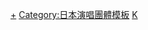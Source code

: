 {{Navbox Musical artist
| name = KinKi Kids
| title = [[近畿小子]]（KinKi Kids）
| background = group_or_band
| above = '''[[堂本光一]]''' - '''[[堂本剛]]'''
| group1 = 單曲
| list1 = [[玻璃少年]] - [[被愛不如去愛|被愛不如愛人]] - [[Jetcoaster Romance|雲霄飛車羅曼史]] - [[擁抱全部/青之時代|擁抱全部／青春時代]] - [[Happy Happy Greeting/Cinderella Christmas|Happy Happy Greeting／Cinderella Christmas]] - [[不要停止的PURE|不要停止的純真]] - [[Flower (近畿小子單曲)|Flower]] - [[雨之Melody/to Heart|雨的旋律／to Heart]] - [[越來越喜歡 越來越愛/KinKi充滿幹勁之歌|越來越喜歡 越來越愛／KinKi充滿幹勁之歌]] - [[夏之王者/除了你誰都不愛|夏之王者／除了你誰都不愛]] - [[在我背上的翅膀]] - [[情熱]] - [[Hey!大家好嗎?]] - [[藍色憂傷]] - [[solitude～真實的告別～]] - [[永恆的BLOODS]] - [[把夢想留給心把愛留給你/閃耀☆渴望|把夢想留給心把愛留給你／閃耀☆渴望]] - [[薄荷糖 (單曲)|薄荷糖]] - [[嘿，我會加油。]] - [[Anniversary]] - [[天鵝絨的幽闇]] - [[SNOW! SNOW! SNOW!]] - [[夏日風情]] - [[Harmony of December|十二月禮讚]] - [[BRAND NEW SONG]] - [[永遠 (近畿小子)|永遠]] - [[Secret Code]] - [[約定 (近畿小子)|約定]] - [[天鵝之歌 (近畿小子)|Swan Song]] - [[Family ～讓我們在一起]] - [[Time (近畿小子)|Time]] - [[不一樣的石頭]] - [[尚未化作淚水的哀傷/戀情雖美終將凋零]] - [[沒有鑰匙的盒子]] - [[若懷抱夢想有時也會受傷]] - [[薔薇與太陽]] - [[綻放於路途上的夢之花]]－[[The Red Light]]－[[Topaz Love/DESTINY]]－[[想见你、想见你、却见不到。]]－[[光之跡象]]－[[KANZAI BOYA]]－[[Ampere]]－{{tsl|ja|高純度romance}}
| group2 = 錄音室專輯
| list2 = [[A album]] - [[B album]] - [[C album]] - [[D album]] - [[E album]] - [[F album]] - [[G album -24/7-]] - [[H album -H·A·N·D-]] - [[I album -iD-]] - [[Φ (近畿小子)|Φ]] - [[J album]] - [[K album]] - [[L album]] - [[M album]] - [[N album]] - [[O album]]
| group3 = 精選輯
| list3 = [[KinKi Single Selection]] - [[KinKi Single Selection II]] - [[39 (近畿小子)|39]] - {{tsl|ja|Ballad Selection (KinKi Kidsのアルバム)|Ballad Selection}} - {{tsl|ja|The BEST (KinKi Kidsのアルバム)|The BEST}}
| group4 = 其它專輯
| list4 = [[KinKi KaraoKe Single Selection]]
| group5= 主演电视剧
| list5= {{tsl|ja|人間・失格〜たとえばぼくが死んだら|人间·失格-如果我死去的话}} - {{Translink|ja|若葉のころ (テレビドラマ)|彷徨少年时 (日本)|彷徨少年时}} - {{tsl|ja|ぼくらの勇気 未満都市|我们的勇气 未满都市}}
| group10 = 關連項目
| list10 = [[傑尼斯事務所]] - [[傑尼斯娛樂]]
}}<noinclude>
[[Category:近畿小子|+]]
[[Category:日本歌手模板|{{PAGENAME}}]]
[[Category:日本演唱團體模板]]
[[Category:傑尼斯事務所相關模板|K]]
</noinclude>